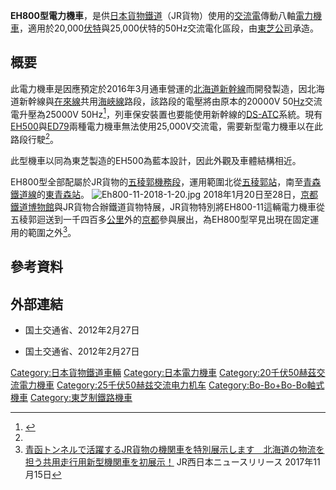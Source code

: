 {{Infobox Locomotive|
image=EH800-2 3065 Moheji 20160717 (cropped).jpg|
name=JR貨物EH800型電力機車|
powertype=電力|
builder=[[東芝|東芝]]|
builddate=2012年－|
uicclass=Bo'Bo'+Bo'Bo'|
gauge=1,067 mm|
electricsystem=交流 20 kV 50Hz<br />交流 25 kV 50Hz|
tractionmotors=FMT4A x8|
transmission=|
topspeed=120 km/h|
poweroutput=3,040 kW (20kV)<br />4,000 kW (25kV)|
}}

'''EH800型電力機車'''，是供[[日本貨物鐵道|日本貨物鐵道]]（JR貨物）使用的[[交流電|交流電]]傳動八軸[[電力機車|電力機車]]，適用於20,000[[伏特|伏特]]與25,000伏特的50Hz交流電化區段，由[[東芝公司|東芝公司]]承造。

==概要==
此電力機車是因應預定於2016年3月通車營運的[[北海道新幹線|北海道新幹線]]而開發製造，因北海道新幹線與[[在來線|在來線]]共用[[海峽線|海峽線]]路段，該路段的電壓將由原本的20000V 50[[Hz|Hz]]交流電升壓為25000V 50Hz<ref name="000193032-4">{{Cite report | author = 日本貨物鉄道株式会社 | title = 整備新幹線小委員会ヒアリング資料 | url = http://www.mlit.go.jp/common/000193032.pdf | publisher = 国土交通省 | format = PDF | chapter = 共用走行に必要となる専用新型機関車の開発と費用支援 | page = 4 | accessdate = 2012-03-18 | archive-url = https://web.archive.org/web/20130326024825/http://www.mlit.go.jp/common/000193032.pdf | archive-date = 2013-03-26 | dead-url = yes | date =  }}</ref>，列車保安裝置也要能使用新幹線的[[DS-ATC|DS-ATC]]系統。現有[[EH500|EH500]]與[[ED79|ED79]]兩種電力機車無法使用25,000V交流電，需要新型電力機車以在此路段行駛<ref name="000193032-4"/>。

此型機車以同為東芝製造的EH500為藍本設計，因此外觀及車體結構相近。

EH800型全部配屬於JR貨物的[[五稜郭機務段|五稜郭機務段]]，運用範圍北從[[五稜郭站|五稜郭站]]，南至[[青森鐵道線|青森鐵道線]]的[[東青森站|東青森站]]。
[[File:Eh800-11-2018-1-20.jpg|left]]
2018年1月20日至28日，[[京都鐵道博物館|京都鐵道博物館]]與JR貨物合辦鐵道貨物特展，JR貨物特別將EH800-11這輛電力機車從五稜郭迴送到一千四百多[[公里|公里]]外的[[京都|京都]]參與展出，為EH800型罕見出現在固定運用的範圍之外<ref>[https://www.westjr.co.jp/press/article/2017/11/page_11478.html 青函トンネルで活躍するJR貨物の機関車を特別展示します　北海道の物流を担う共用走行用新型機関車を初展示！] {{Wayback|url=https://www.westjr.co.jp/press/article/2017/11/page_11478.html |date=20171115190117 }} JR西日本ニュースリリース 2017年11月15日</ref>。

==參考資料==
{{reflist}}

== 外部連結 ==
{{Commons category|JR Freight EH800}}
* {{ja}} {{PDFlink|[http://www.mlit.go.jp/common/000193032.pdf 整備新幹線小委員会ヒアリング資料 日本貨物鉄道株式会社]}}国土交通省、2012年2月27日
* {{ja}} {{PDFlink|[http://www.mlit.go.jp/common/000206191.pdf 交通政策審議会 陸上交通分科会 鉄道部会 整備新幹線小委員会（第4回）]}}国土交通省、2012年2月27日

{{JR貨物的車輛}}

[[Category:日本貨物鐵道車輛|Category:日本貨物鐵道車輛]]
[[Category:日本電力機車|Category:日本電力機車]]
[[Category:20千伏50赫茲交流電力機車|Category:20千伏50赫茲交流電力機車]]
[[Category:25千伏50赫兹交流电力机车|Category:25千伏50赫兹交流电力机车]]
[[Category:Bo-Bo+Bo-Bo軸式機車|Category:Bo-Bo+Bo-Bo軸式機車]]
[[Category:東芝制鐵路機車|Category:東芝制鐵路機車]]